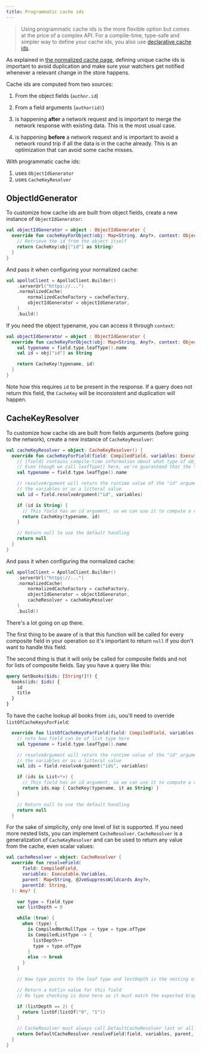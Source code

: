 ```yaml
---
title: Programmatic cache ids
---
```


> Using programmatic cache ids is the more flexible option but comes at the price of a complex API. For a compile-time, type-safe and simpler way to define your cache ids, you also use [declarative cache ids](declarative-ids).

As explained in [the normalized cache page](normalized-cache), defining unique cache ids is important to avoid duplication and make sure your watchers get notified whenever a relevant change in the store happens.

Cache ids are computed from two sources:

1. From the object fields (`author.id`)
2. From a field arguments (`author(id)`)


1. is happening **after** a network request and is important to merge the network response with existing data. This is the most usual case.
2. is happening **before** a network request and is important to avoid a network round trip if all the data is in the cache already. This is an optimization that can avoid some cache misses.

With programmatic cache ids:

1. uses `ObjectIdGenerator`
2. uses `CacheKeyResolver`


## ObjectIdGenerator

To customize how cache ids are built from object fields, create a new instance of `ObjectIdGenerator`:

```kotlin
val objectIdGenerator = object : ObjectIdGenerator {
  override fun cacheKeyForObject(obj: Map<String, Any?>, context: ObjectIdGeneratorContext): CacheKey? {
    // Retrieve the id from the object itself
    return CacheKey(obj["id"] as String)
  }
}
```

And pass it when configuring your normalized cache:

```kotlin
val apolloClient = ApolloClient.Builder()
    .serverUrl("https://...")
    .normalizedCache(
        normalizedCacheFactory = cacheFactory,
        objectIdGenerator = objectIdGenerator,
    )
    .build()
```

If you need the object typename, you can access it through `context`:

```kotlin
val objectIdGenerator = object : ObjectIdGenerator {
  override fun cacheKeyForObject(obj: Map<String, Any?>, context: ObjectIdGeneratorContext): CacheKey? {
    val typename = field.type.leafType().name
    val id = obj["id"] as String

    return CacheKey(typename, id)
  }
}
```

Note how this requires `id` to be present in the response. If a query does not return this field, the `CacheKey` will be inconsistent and duplication will happen.

## CacheKeyResolver

To customize how cache ids are built from fields arguments (before going to the network), create a new instance of `CacheKeyResolver`:

```kotlin
val cacheKeyResolver = object: CacheKeyResolver() {
  override fun cacheKeyForField(field: CompiledField, variables: Executable.Variables): CacheKey? {
    // [field] contains compile-time information about what type of object is being resolved
    // Even though we call leafType() here, we're guaranteed that the type is a composite type and not a list
    val typename = field.type.leafType().name

    // resolveArgument will return the runtime value of the "id" argument from either
    // the variables or as a litteral value
    val id = field.resolveArgument("id", variables)

    if (id is String) {
      // This field has an id argument, so we can use it to compute a cache key
      return CacheKey(typename, id)
    }

    // Return null to use the default handling
    return null
  }
}
```

And pass it when configuring the normalized cache:

```kotlin
val apolloClient = ApolloClient.Builder()
    .serverUrl("https://...")
    .normalizedCache(
        normalizedCacheFactory = cacheFactory,
        objectIdGenerator = objectIdGenerator,
        cacheResolver = cacheKeyResolver
    )
    .build()
```

There's a lot going on up there.

The first thing to be aware of is that this function will be called for every composite field in your operation so it's important to return `null` if you don't want to handle this field.

The second thing is that it will only be called for composite fields and not for lists of composite fields. Say you have a query like this:

```graphql
query GetBooks($ids: [String!]!) {
  books(ids: $ids) {
    id
    title
  }
}
```

To have the cache lookup all books from `ids`, uou'll need to override `listOfCacheKeysForField`:

```kotlin
  override fun listOfCacheKeysForField(field: CompiledField, variables: Executable.Variables): List<CacheKey?>? {
    // note how field can be of list type here
    val typename = field.type.leafType().name

    // resolveArgument will return the runtime value of the "id" argument from either
    // the variables or as a litteral value
    val ids = field.resolveArgument("ids", variables)

    if (ids is List<*>) {
      // This field has an id argument, so we can use it to compute a cache key
      return ids.map { CacheKey(typename, it as String) }
    }

    // Return null to use the default handling
    return null
  }
```

For the sake of simplicity, only one level of list is supported. If you need more nested lists, you can implement `CacheResolver`. `CacheResolver` is a generalization of `CacheKeyResolver` and can be used to return any value from the cache, even scalar values:

```kotlin
val cacheResolver = object: CacheResolver {
  override fun resolveField(
      field: CompiledField,
      variables: Executable.Variables,
      parent: Map<String, @JvmSuppressWildcards Any?>,
      parentId: String,
  ): Any? {

    var type = field.type
    var listDepth = 0

    while (true) {
      when (type) {
        is CompiledNotNullType -> type = type.ofType
        is CompiledListType -> {
          listDepth++
          type = type.ofType
        }
        else -> break
      }
    }

    // Now type points to the leaf type and lestDepth is the nesting of lists required

    // Return a kotlin value for this field
    // No type checking is done here so it must match the expected GraphQL type

    if (listDepth == 2) {
      return listOf(listOf("0", "1"))
    }

    // CacheResolver must always call DefaultCacheResolver last or all fields will be null else
    return DefaultCacheResolver.resolveField(field, variables, parent, parentId)
  }
}
```